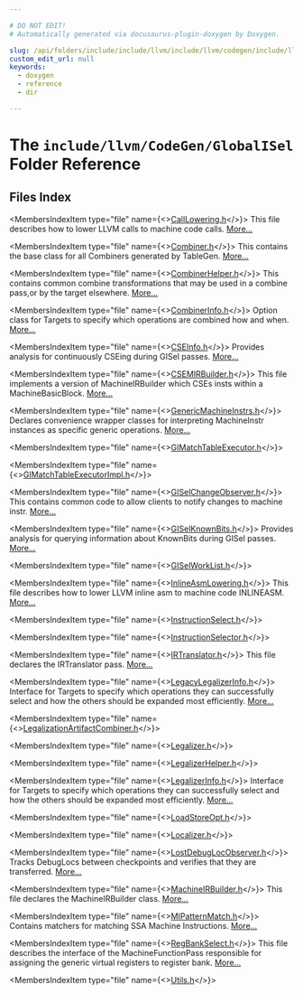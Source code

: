 ```yaml
---

# DO NOT EDIT!
# Automatically generated via docusaurus-plugin-doxygen by Doxygen.

slug: /api/folders/include/include/llvm/include/llvm/codegen/include/llvm/codegen/globalisel
custom_edit_url: null
keywords:
  - doxygen
  - reference
  - dir

---
```





# The `include/llvm/CodeGen/GlobalISel` Folder Reference

<DoxygenPage pluginConfig={pluginConfig}>



## Files Index

<MembersIndex>

<MembersIndexItem
  type="file"
  name={<><a href="/docs/api/files/include/include/llvm/include/llvm/codegen/include/llvm/codegen/globalisel/calllowering-h">CallLowering.h</a></>}>
This file describes how to lower LLVM calls to machine code calls. <a href="/docs/api/files/include/include/llvm/include/llvm/codegen/include/llvm/codegen/globalisel/calllowering-h/#details">More...</a>
</MembersIndexItem>

<MembersIndexItem
  type="file"
  name={<><a href="/docs/api/files/include/include/llvm/include/llvm/codegen/include/llvm/codegen/globalisel/combiner-h">Combiner.h</a></>}>
This contains the base class for all Combiners generated by TableGen. <a href="/docs/api/files/include/include/llvm/include/llvm/codegen/include/llvm/codegen/globalisel/combiner-h/#details">More...</a>
</MembersIndexItem>

<MembersIndexItem
  type="file"
  name={<><a href="/docs/api/files/include/include/llvm/include/llvm/codegen/include/llvm/codegen/globalisel/combinerhelper-h">CombinerHelper.h</a></>}>
This contains common combine transformations that may be used in a combine pass,or by the target elsewhere. <a href="/docs/api/files/include/include/llvm/include/llvm/codegen/include/llvm/codegen/globalisel/combinerhelper-h/#details">More...</a>
</MembersIndexItem>

<MembersIndexItem
  type="file"
  name={<><a href="/docs/api/files/include/include/llvm/include/llvm/codegen/include/llvm/codegen/globalisel/combinerinfo-h">CombinerInfo.h</a></>}>
Option class for Targets to specify which operations are combined how and when. <a href="/docs/api/files/include/include/llvm/include/llvm/codegen/include/llvm/codegen/globalisel/combinerinfo-h/#details">More...</a>
</MembersIndexItem>

<MembersIndexItem
  type="file"
  name={<><a href="/docs/api/files/include/include/llvm/include/llvm/codegen/include/llvm/codegen/globalisel/cseinfo-h">CSEInfo.h</a></>}>
Provides analysis for continuously CSEing during GISel passes. <a href="/docs/api/files/include/include/llvm/include/llvm/codegen/include/llvm/codegen/globalisel/cseinfo-h/#details">More...</a>
</MembersIndexItem>

<MembersIndexItem
  type="file"
  name={<><a href="/docs/api/files/include/include/llvm/include/llvm/codegen/include/llvm/codegen/globalisel/csemirbuilder-h">CSEMIRBuilder.h</a></>}>
This file implements a version of MachineIRBuilder which CSEs insts within a MachineBasicBlock. <a href="/docs/api/files/include/include/llvm/include/llvm/codegen/include/llvm/codegen/globalisel/csemirbuilder-h/#details">More...</a>
</MembersIndexItem>

<MembersIndexItem
  type="file"
  name={<><a href="/docs/api/files/include/include/llvm/include/llvm/codegen/include/llvm/codegen/globalisel/genericmachineinstrs-h">GenericMachineInstrs.h</a></>}>
Declares convenience wrapper classes for interpreting MachineInstr instances as specific generic operations. <a href="/docs/api/files/include/include/llvm/include/llvm/codegen/include/llvm/codegen/globalisel/genericmachineinstrs-h/#details">More...</a>
</MembersIndexItem>

<MembersIndexItem
  type="file"
  name={<><a href="/docs/api/files/include/include/llvm/include/llvm/codegen/include/llvm/codegen/globalisel/gimatchtableexecutor-h">GIMatchTableExecutor.h</a></>}>
</MembersIndexItem>

<MembersIndexItem
  type="file"
  name={<><a href="/docs/api/files/include/include/llvm/include/llvm/codegen/include/llvm/codegen/globalisel/gimatchtableexecutorimpl-h">GIMatchTableExecutorImpl.h</a></>}>
</MembersIndexItem>

<MembersIndexItem
  type="file"
  name={<><a href="/docs/api/files/include/include/llvm/include/llvm/codegen/include/llvm/codegen/globalisel/giselchangeobserver-h">GISelChangeObserver.h</a></>}>
This contains common code to allow clients to notify changes to machine instr. <a href="/docs/api/files/include/include/llvm/include/llvm/codegen/include/llvm/codegen/globalisel/giselchangeobserver-h/#details">More...</a>
</MembersIndexItem>

<MembersIndexItem
  type="file"
  name={<><a href="/docs/api/files/include/include/llvm/include/llvm/codegen/include/llvm/codegen/globalisel/giselknownbits-h">GISelKnownBits.h</a></>}>
Provides analysis for querying information about KnownBits during GISel passes. <a href="/docs/api/files/include/include/llvm/include/llvm/codegen/include/llvm/codegen/globalisel/giselknownbits-h/#details">More...</a>
</MembersIndexItem>

<MembersIndexItem
  type="file"
  name={<><a href="/docs/api/files/include/include/llvm/include/llvm/codegen/include/llvm/codegen/globalisel/giselworklist-h">GISelWorkList.h</a></>}>
</MembersIndexItem>

<MembersIndexItem
  type="file"
  name={<><a href="/docs/api/files/include/include/llvm/include/llvm/codegen/include/llvm/codegen/globalisel/inlineasmlowering-h">InlineAsmLowering.h</a></>}>
This file describes how to lower LLVM inline asm to machine code INLINEASM. <a href="/docs/api/files/include/include/llvm/include/llvm/codegen/include/llvm/codegen/globalisel/inlineasmlowering-h/#details">More...</a>
</MembersIndexItem>

<MembersIndexItem
  type="file"
  name={<><a href="/docs/api/files/include/include/llvm/include/llvm/codegen/include/llvm/codegen/globalisel/instructionselect-h">InstructionSelect.h</a></>}>
</MembersIndexItem>

<MembersIndexItem
  type="file"
  name={<><a href="/docs/api/files/include/include/llvm/include/llvm/codegen/include/llvm/codegen/globalisel/instructionselector-h">InstructionSelector.h</a></>}>
</MembersIndexItem>

<MembersIndexItem
  type="file"
  name={<><a href="/docs/api/files/include/include/llvm/include/llvm/codegen/include/llvm/codegen/globalisel/irtranslator-h">IRTranslator.h</a></>}>
This file declares the IRTranslator pass. <a href="/docs/api/files/include/include/llvm/include/llvm/codegen/include/llvm/codegen/globalisel/irtranslator-h/#details">More...</a>
</MembersIndexItem>

<MembersIndexItem
  type="file"
  name={<><a href="/docs/api/files/include/include/llvm/include/llvm/codegen/include/llvm/codegen/globalisel/legacylegalizerinfo-h">LegacyLegalizerInfo.h</a></>}>
Interface for Targets to specify which operations they can successfully select and how the others should be expanded most efficiently. <a href="/docs/api/files/include/include/llvm/include/llvm/codegen/include/llvm/codegen/globalisel/legacylegalizerinfo-h/#details">More...</a>
</MembersIndexItem>

<MembersIndexItem
  type="file"
  name={<><a href="/docs/api/files/include/include/llvm/include/llvm/codegen/include/llvm/codegen/globalisel/legalizationartifactcombiner-h">LegalizationArtifactCombiner.h</a></>}>
</MembersIndexItem>

<MembersIndexItem
  type="file"
  name={<><a href="/docs/api/files/include/include/llvm/include/llvm/codegen/include/llvm/codegen/globalisel/legalizer-h">Legalizer.h</a></>}>
</MembersIndexItem>

<MembersIndexItem
  type="file"
  name={<><a href="/docs/api/files/include/include/llvm/include/llvm/codegen/include/llvm/codegen/globalisel/legalizerhelper-h">LegalizerHelper.h</a></>}>
</MembersIndexItem>

<MembersIndexItem
  type="file"
  name={<><a href="/docs/api/files/include/include/llvm/include/llvm/codegen/include/llvm/codegen/globalisel/legalizerinfo-h">LegalizerInfo.h</a></>}>
Interface for Targets to specify which operations they can successfully select and how the others should be expanded most efficiently. <a href="/docs/api/files/include/include/llvm/include/llvm/codegen/include/llvm/codegen/globalisel/legalizerinfo-h/#details">More...</a>
</MembersIndexItem>

<MembersIndexItem
  type="file"
  name={<><a href="/docs/api/files/include/include/llvm/include/llvm/codegen/include/llvm/codegen/globalisel/loadstoreopt-h">LoadStoreOpt.h</a></>}>
</MembersIndexItem>

<MembersIndexItem
  type="file"
  name={<><a href="/docs/api/files/include/include/llvm/include/llvm/codegen/include/llvm/codegen/globalisel/localizer-h">Localizer.h</a></>}>
</MembersIndexItem>

<MembersIndexItem
  type="file"
  name={<><a href="/docs/api/files/include/include/llvm/include/llvm/codegen/include/llvm/codegen/globalisel/lostdebuglocobserver-h">LostDebugLocObserver.h</a></>}>
Tracks DebugLocs between checkpoints and verifies that they are transferred. <a href="/docs/api/files/include/include/llvm/include/llvm/codegen/include/llvm/codegen/globalisel/lostdebuglocobserver-h/#details">More...</a>
</MembersIndexItem>

<MembersIndexItem
  type="file"
  name={<><a href="/docs/api/files/include/include/llvm/include/llvm/codegen/include/llvm/codegen/globalisel/machineirbuilder-h">MachineIRBuilder.h</a></>}>
This file declares the MachineIRBuilder class. <a href="/docs/api/files/include/include/llvm/include/llvm/codegen/include/llvm/codegen/globalisel/machineirbuilder-h/#details">More...</a>
</MembersIndexItem>

<MembersIndexItem
  type="file"
  name={<><a href="/docs/api/files/include/include/llvm/include/llvm/codegen/include/llvm/codegen/globalisel/mipatternmatch-h">MIPatternMatch.h</a></>}>
Contains matchers for matching SSA Machine Instructions. <a href="/docs/api/files/include/include/llvm/include/llvm/codegen/include/llvm/codegen/globalisel/mipatternmatch-h/#details">More...</a>
</MembersIndexItem>

<MembersIndexItem
  type="file"
  name={<><a href="/docs/api/files/include/include/llvm/include/llvm/codegen/include/llvm/codegen/globalisel/regbankselect-h">RegBankSelect.h</a></>}>
This file describes the interface of the MachineFunctionPass responsible for assigning the generic virtual registers to register bank. <a href="/docs/api/files/include/include/llvm/include/llvm/codegen/include/llvm/codegen/globalisel/regbankselect-h/#details">More...</a>
</MembersIndexItem>

<MembersIndexItem
  type="file"
  name={<><a href="/docs/api/files/include/include/llvm/include/llvm/codegen/include/llvm/codegen/globalisel/utils-h">Utils.h</a></>}>
</MembersIndexItem>

</MembersIndex>


</DoxygenPage>
